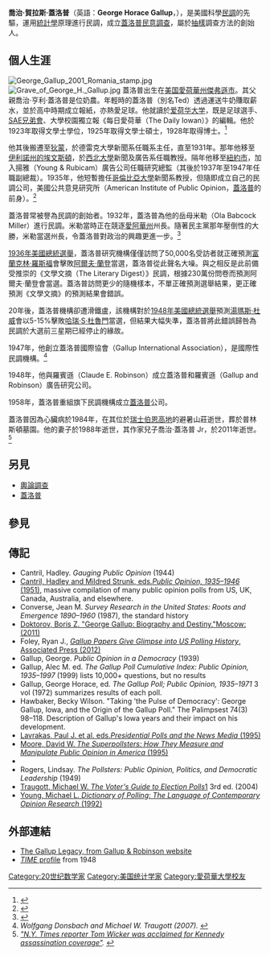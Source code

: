 {{Infobox person
| name        = 喬治·蓋洛普
| image       = George Gallup.png
| alt         =
| caption     =
| birth_name  = 喬治·賀拉斯·蓋洛普
| birth_date  = {{birth date|1901|11|18}}
| birth_place = {{USA}}[[傑弗遜_(愛阿華州)|愛阿華州傑弗遜市]]
| death_date  = {{Death date and age|1984|07|26|1901|11|18}}
| death_place = {{SWI}}[[錫格里斯維爾|錫格里斯維爾]]
| other_names =
| alma_mater  = [[爱荷华大学|爱荷华大学]]
| known_for   = [[蓋洛普民意測驗|蓋洛普民意調查]]
| occupation  = 統計學家
}}

'''喬治·賀拉斯·蓋洛普'''（英語：'''George Horace Gallup'''，{{bd|1901年|11月18日|1984年|7月26日}}），是美國科學[[民調|民調]]的先驅，運用[[統計學|統計學]]原理進行民調，成立[[盖洛普民意测验|蓋洛普民意調查]]，屬於[[抽樣|抽樣]]調查方法的創始人。

== 個人生涯 ==
[[File:George_Gallup_2001_Romania_stamp.jpg|thumb]]
[[File:Grave_of_George_H._Gallup.jpg|right]]
蓋洛普出生在[[美国|美国]][[愛荷華州|愛荷華州]][[傑弗遜_(愛阿華州)|傑弗遜市]]。其父親喬治·亨利·蓋洛普是位奶農。年輕時的蓋洛普（別名Ted）透過運送牛奶賺取薪水，並於高中時期成立報紙，亦熱愛足球。他就讀於[[爱荷华大学|爱荷华大学]]，既是足球選手、[[SAE兄弟会|SAE兄弟會]]、大學校園獨立報《每日愛荷華（The Daily Iowan）》的編輯。他於1923年取得文學士學位，1925年取得文學士碩士，1928年取得博士。<ref>{{cite web|last=Rogers|first=Everett M.|title=Iowa School of Journalism|url=http://catdir.loc.gov/catdir/samples/simon052/93043281.html|accessdate=June 13, 2012|archive-date=2014-11-07|archive-url=https://web.archive.org/web/20141107075057/http://catdir.loc.gov/catdir/samples/simon052/93043281.html|dead-url=no}}</ref>

他其後搬遷至[[狄蒙|狄蒙]]，於德雷克大學新聞系任職系主任，直至1931年。那年他移至[[埃文斯顿_(伊利诺伊州)|伊利諾州的埃文斯頓]]，於[[西北大学_(伊利诺伊州)|西北大學]]新聞及廣告系任職教授。隔年他移至[[紐約市|紐約市]]，加入揚雅（Young & Rubicam）廣告公司任職研究總監（其後於1937年至1947年任職副總裁）。1935年，他短暫擔任[[哥倫比亞大學|哥倫比亞大學]]新聞系教授，但隨即成立自己的民調公司，美國公共意見研究所（American Institute of Public Opinion，[[蓋洛普|蓋洛普]]的前身）。<ref>{{cite web|title=George Gallup Biography|url=http://www.notablebiographies.com/Fi-Gi/Gallup-George.html|publisher=Encyclopedia of World Biography|accessdate=June 13, 2012|archive-date=2020-11-14|archive-url=https://web.archive.org/web/20201114210020/https://www.notablebiographies.com/Fi-Gi/Gallup-George.html|dead-url=no}}</ref>

蓋洛普常被譽為民調的創始者。1932年，蓋洛普為他的岳母米勒（Ola Babcock Miller）進行民調。米勒當時正在競逐[[愛阿華州|愛阿華州]]州長。隨著民主黨那年壓倒性的大勝，米勒當選州長，令蓋洛普對政治的興趣更進一步。<ref>{{Cite web |url=http://uipress.lib.uiowa.edu/bdi/DetailsPage.aspx?id=271 |title=The Biographical Dictionary of Iowa-Eunice Viola Babcock Miller |accessdate=2015-11-09 |archive-date=2018-04-24 |archive-url=https://web.archive.org/web/20180424071412/http://uipress.lib.uiowa.edu/bdi/DetailsPage.aspx?id=271 |dead-url=no }}</ref>

[[1936年美國總統選舉|1936年美國總統選舉]]，蓋洛普研究機構僅僅訪問了50,000名受訪者就正確預測[[富蘭克林·羅斯福|富蘭克林·羅斯福]]會擊敗[[阿爾夫·蘭登|阿爾夫·蘭登]]當選，蓋洛普從此聲名大噪。與之相反是此前備受推崇的《文學文摘（The Literary Digest）》民調，根據230萬份問卷而預測阿爾夫·蘭登會當選。蓋洛普訪問更少的隨機樣本，不單正確預測選舉結果，更正確預測《文學文摘》的預測結果會錯誤。

20年後，蓋洛普機構卻遭滑鐵盧，該機構對於[[1948年美國總統選舉|1948年美國總統選舉]]預測[[湯瑪斯·杜威|湯瑪斯·杜威]]會以5-15%擊敗[[哈瑞·S·杜魯門|哈瑞·S·杜魯門]]當選，但結果大幅失準，蓋洛普將此錯誤歸咎為民調於大選前三星期已經停止的緣故。

1947年，他創立蓋洛普國際協會（Gallup International Association），是國際性民調機構。<ref><cite class="citation book" contenteditable="false">Wolfgang Donsbach and Michael W. Traugott (2007). </cite></ref>

1948年，他與羅賓遜（Claude E. Robinson）成立蓋洛普和羅賓遜（Gallup and Robinson）廣告研究公司。

1958年，蓋洛普重組旗下民調機構成立[[蓋洛普|蓋洛普]]公司。

蓋洛普因為心臟病於1984年，在其位於[[瑞士|瑞士]][[伯尔尼台地|伯恩高地]]的避暑山莊逝世，葬於普林斯頓墓園。他的妻子於1988年逝世，其作家兒子喬治·蓋洛普 Jr，於2011年逝世。<ref name="dfp"><cite class="citation news" contenteditable="false">[https://web.archive.org/web/20140202180925/http://www.freep.com/article/20111126/NEWS07/111260407/N-Y-Times-reporter-Tom-Wicker-was-acclaimed-for-Kennedy-assassination-coverage "N.Y. Times reporter Tom Wicker was acclaimed for Kennedy assassination coverage"]. </cite></ref>

== 另見 ==
* [[舆论调查|輿論調查]]
* [[蓋洛普|蓋洛普]]

== 參見 ==
{{Reflist}}

== 傳記 ==
* Cantril, Hadley. ''Gauging Public Opinion'' (1944)
* [http://www.questia.com/PM.qst?a=o&d=98754501 Cantril, Hadley and Mildred Strunk, eds. ]{{Wayback|url=http://www.questia.com/PM.qst?a=o&d=98754501 |date=20120728075654 }}[http://www.questia.com/PM.qst?a=o&d=98754501 ''Public Opinion, 1935–1946'' (1951)]{{Wayback|url=http://www.questia.com/PM.qst?a=o&d=98754501 |date=20120728075654 }}, massive compilation of many public opinion polls from US, UK, Canada, Australia, and elsewhere.
* Converse, Jean M.  ''Survey Research in the United States: Roots and Emergence 1890–1960'' (1987), the standard history
* [https://web.archive.org/web/20120516120747/http://romir.ru/GGallup_en.pdf Doktorov, Boris Z. "George Gallup: Biography and Destiny." ][https://web.archive.org/web/20120516120747/http://romir.ru/GGallup_en.pdf Moscow: (2011)]
* Foley, Ryan J., [http://bigstory.ap.org/article/gallup-papers-give-glimpse-us-polling-history ''Gallup Papers Give Glimpse into US Polling History'', Associated Press (2012)]{{Wayback|url=http://bigstory.ap.org/article/gallup-papers-give-glimpse-us-polling-history |date=20130831110727 }}
* Gallup, George. ''Public Opinion in a Democracy'' (1939)
* Gallup, Alec M. ed. ''The Gallup Poll Cumulative Index: Public Opinion, 1935–1997'' (1999) lists 10,000+ questions, but no results
* Gallup, George Horace, ed. ''The Gallup Poll; Public Opinion, 1935–1971''  3 vol (1972)  summarizes results of each poll.
* Hawbaker, Becky Wilson. "Taking 'the Pulse of Democracy': George Gallup, Iowa, and the Origin of the Gallup Poll." The Palimpsest 74(3) 98–118. Description of Gallup's Iowa years and their impact on his development.
* [http://www.questia.com/PM.qst?a=o&d=28537852 Lavrakas, Paul J. et al. eds. ]{{Wayback|url=http://www.questia.com/PM.qst?a=o&d=28537852 |date=20120728080135 }}[http://www.questia.com/PM.qst?a=o&d=28537852 ''Presidential Polls and the News Media'' (1995)]{{Wayback|url=http://www.questia.com/PM.qst?a=o&d=28537852 |date=20120728080135 }}
* [http://www.questia.com/PM.qst?a=o&d=8540600 Moore, David W. ''The Superpollsters: How They Measure and Manipulate Public Opinion in America'' (1995)]{{Wayback|url=http://www.questia.com/PM.qst?a=o&d=8540600 |date=20120728080216 }}
* {{Cite book|last = Ohmer|first = Susan|title = ''George Gallup in Hollywood''|publisher = Columbia University Press|year = 2006|isbn = 978-0-231-12133-0}}
* Rogers,  Lindsay. ''The Pollsters: Public Opinion, Politics, and Democratic Leadership'' (1949)
* [http://www.questia.com/PM.qst?a=o&d=71288534 Traugott, Michael W. ''The Voter's Guide to Election Polls'']{{Wayback|url=http://www.questia.com/PM.qst?a=o&d=71288534 |date=20120728080338 }}[http://www.questia.com/PM.qst?a=o&d=71288534]{{Wayback|url=http://www.questia.com/PM.qst?a=o&d=71288534 |date=20120728080338 }}  3rd ed. (2004)
* [http://www.questia.com/PM.qst?a=o&d=59669912 Young, Michael L. ''Dictionary of Polling: The Language of Contemporary Opinion Research'' (1992)]{{Wayback|url=http://www.questia.com/PM.qst?a=o&d=59669912 |date=20120728080405 }}

== 外部連結 ==
* [https://web.archive.org/web/20080921101624/http://www.gallup-robinson.com/galluplegacy.html The Gallup Legacy, from Gallup & Robinson website]
* [http://www.time.com/time/magazine/article/0,9171,798516,00.html ''TIME'' profile]{{Wayback|url=http://www.time.com/time/magazine/article/0,9171,798516,00.html |date=20130823183842 }} from 1948

{{Authority control}}

{{DEFAULTSORT:Gallup, George}}
[[Category:20世纪数学家|Category:20世纪数学家]]
[[Category:美国统计学家|Category:美国统计学家]]
[[Category:愛荷華大學校友|Category:愛荷華大學校友]]